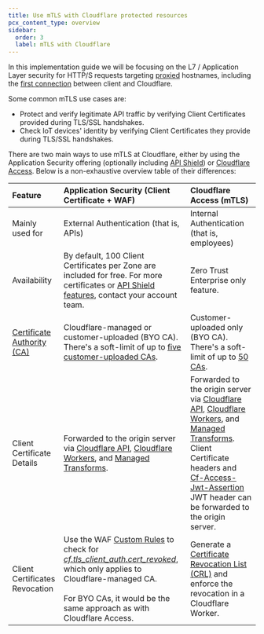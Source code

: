 ```yaml
---
title: Use mTLS with Cloudflare protected resources
pcx_content_type: overview
sidebar:
  order: 3
  label: mTLS with Cloudflare
---
```


In this implementation guide we will be focusing on the L7 / Application Layer security for HTTP/S requests targeting [proxied](/dns/proxy-status/) hostnames, including the [first connection](/ssl/origin-configuration/ssl-modes/) between client and Cloudflare.

Some common mTLS use cases are:

- Protect and verify legitimate API traffic by verifying Client Certificates provided during TLS/SSL handshakes.
- Check IoT devices' identity by verifying Client Certificates they provide during TLS/SSL handshakes.

There are two main ways to use mTLS at Cloudflare, either by using the Application Security offering (optionally including [API Shield](/api-shield/)) or [Cloudflare Access](/cloudflare-one/policies/access/). Below is a non-exhaustive overview table of their differences:

| Feature                                                               | Application Security (Client Certificate \+ WAF)                                                                                                                                                                                                                                      | Cloudflare Access (mTLS)                                                                                                                                                                                                                                                                                                                                                                                                                                                                                                                                                                |
| :-------------------------------------------------------------------- | :------------------------------------------------------------------------------------------------------------------------------------------------------------------------------------------------------------------------------------------------------------------------------------ | :-------------------------------------------------------------------------------------------------------------------------------------------------------------------------------------------------------------------------------------------------------------------------------------------------------------------------------------------------------------------------------------------------------------------------------------------------------------------------------------------------------------------------------------------------------------------------------------- |
| Mainly used for                                                       | External Authentication (that is, APIs)                                                                                                                                                                                                                                               | Internal Authentication (that is, employees)                                                                                                                                                                                                                                                                                                                                                                                                                                                                                                                                            |
| Availability                                                          | By default, 100 Client Certificates per Zone are included for free. For more certificates or [API Shield features](/api-shield/), contact your account team.                                                                                                                          | Zero Trust Enterprise only feature.                                                                                                                                                                                                                                                                                                                                                                                                                                                                                                                                                     |
| [Certificate Authority (CA)](/ssl/concepts/#certificate-authority-ca) | Cloudflare-managed or customer-uploaded (BYO CA). There's a soft-limit of up to [five customer-uploaded CAs](/ssl/client-certificates/byo-ca/#availability).                                                                                                                          | Customer-uploaded only (BYO CA). There's a soft-limit of up to [50 CAs](/cloudflare-one/account-limits/#access).                                                                                                                                                                                                                                                                                                                                                                                                                                                                        |
| Client Certificate Details | Forwarded to the origin server via [Cloudflare API](/ssl/client-certificates/forward-a-client-certificate/#cloudflare-api), [Cloudflare Workers](/ssl/client-certificates/forward-a-client-certificate/#cloudflare-workers), and [Managed Transforms](/ssl/client-certificates/forward-a-client-certificate/#managed-transforms). | Forwarded to the origin server via [Cloudflare API](/cloudflare-one/identity/devices/access-integrations/mutual-tls-authentication/#cloudflare-api), [Cloudflare Workers](/cloudflare-one/identity/devices/access-integrations/mutual-tls-authentication/#cloudflare-workers), and [Managed Transforms](/cloudflare-one/identity/devices/access-integrations/mutual-tls-authentication/#managed-transforms). Client Certificate headers and [Cf-Access-Jwt-Assertion](/cloudflare-one/identity/authorization-cookie/validating-json/) JWT header can be forwarded to the origin server. |
| Client Certificates Revocation                                        | Use the WAF [Custom Rules](/waf/custom-rules/) to check for [_cf.tls_client_auth.cert_revoked_](/ssl/client-certificates/revoke-client-certificate/), which only applies to Cloudflare-managed CA. <br /><br /> For BYO CAs, it would be the same approach as with Cloudflare Access. | Generate a [Certificate Revocation List (CRL)](/cloudflare-one/identity/devices/access-integrations/mutual-tls-authentication/#create-a-crl) and enforce the revocation in a Cloudflare Worker.                                                                                                                                                                                                                                                                                                                                                                                         |
